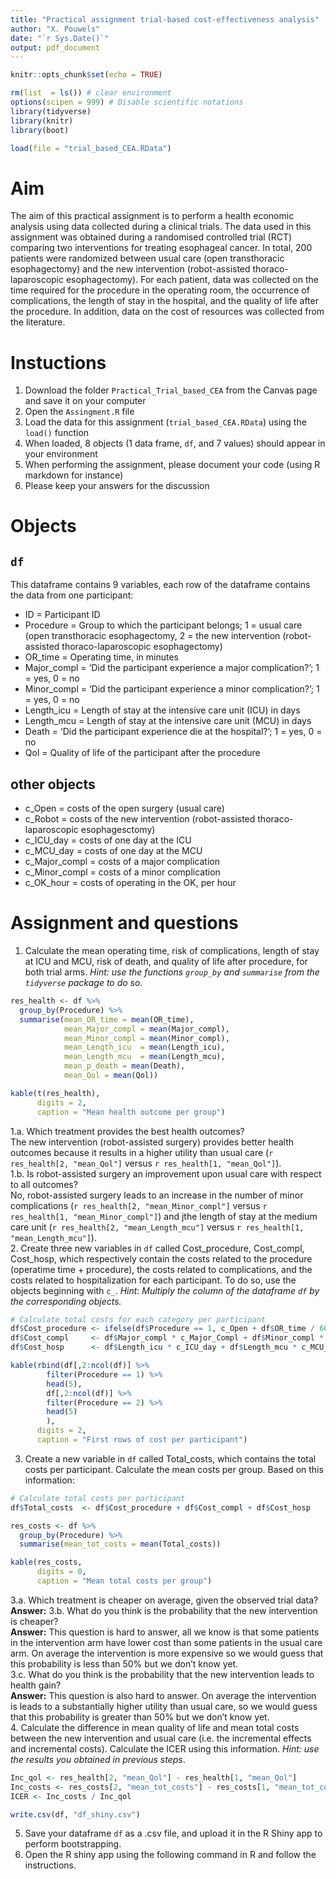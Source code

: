 ```yaml
---
title: "Practical assignment trial-based cost-effectiveness analysis"
author: "X. Pouwels"
date: "`r Sys.Date()`"
output: pdf_document
---
```


```r
knitr::opts_chunk$set(echo = TRUE)
```
```r
rm(list  = ls()) # clear environment
options(scipen = 999) # Disable scientific notations
library(tidyverse)
library(knitr)
library(boot)

load(file = "trial_based_CEA.RData")
```

# Aim
The aim of this practical assignment is to perform a health economic analysis using data collected during a clinical trials. The data used in this assignment was obtained during a randomised controlled trial (RCT) comparing two interventions for treating esophageal cancer. In total, 200 patients were randomized between usual care (open transthoracic esophagectomy) and the new intervention (robot-assisted thoraco-laparoscopic esophagectomy). For each patient, data was collected on the time required for the procedure in the operating room, the occurrence of complications, the length of stay in the hospital, and the quality of life after the procedure. In addition, data on the cost of resources was collected from the literature.

# Instuctions
  
1. Download the folder `Practical_Trial_based_CEA` from the Canvas page and save it on your computer
2. Open the `Assingment.R` file  
3. Load the data for this assignment (`trial_based_CEA.RData`) using the `load()` function  
4. When loaded, 8 objects (1 data frame, `df`, and 7 values) should appear in your environment  
5. When performing the assignment, please document your code (using R markdown for instance)  
6. Please keep your answers for the discussion  

# Objects
## `df`
This dataframe contains 9 variables, each row of the dataframe contains the data from one participant:  

- ID = Participant ID  
- Procedure  = Group to which the participant belongs; 1 = usual care (open transthoracic esophagectomy, 2 = the new intervention (robot-assisted thoraco-laparoscopic esophagectomy)  
- OR_time = Operating time, in minutes  
- Major_compl = 'Did the participant experience a major complication?'; 1 = yes, 0 = no  
- Minor_compl = 'Did the participant experience a minor complication?'; 1 = yes, 0 = no  
- Length_icu = Length of stay at the intensive care unit (ICU) in days  
- Length_mcu = Length of stay at the intensive care unit (MCU) in days  
- Death      = 'Did the participant experience die at the hospital?'; 1 = yes, 0 = no   
- Qol = Quality of life of the participant after the procedure  

## other objects
- c_Open =  costs of the open surgery (usual care)  
- c_Robot = costs of the new intervention (robot-assisted thoraco-laparoscopic esophagesctomy)  
- c_ICU_day = costs of one day at the ICU  
- c_MCU_day = costs of one day at the MCU  
- c_Major_compl = costs of a major complication  
- c_Minor_compl = costs of a minor complication  
- c_OK_hour = costs of operating in the OK, per hour

\newpage
# Assignment and questions  
1. Calculate the mean operating time, risk of complications, length of stay at ICU and MCU, risk of death, and quality of life after procedure, for both trial arms.  *Hint: use the functions `group_by` and `summarise` from the `tidyverse` package to do so.*  

``` r
res_health <- df %>%
  group_by(Procedure) %>%
  summarise(mean_OR_time = mean(OR_time),
            mean_Major_compl = mean(Major_compl),
            mean_Minor_compl = mean(Minor_compl),
            mean_Length_icu  = mean(Length_icu),
            mean_Length_mcu  = mean(Length_mcu),
            mean_p_death = mean(Death),
            mean_Qol = mean(Qol))

kable(t(res_health),
      digits = 2,
      caption = "Mean health outcome per group")
```

1.a. Which treatment provides the best health outcomes?  
The new intervention (robot-assisted surgery) provides better health outcomes because it results in a higher utility than usual care (`r res_health[2, "mean_Qol"]` versus `r res_health[1, "mean_Qol"]`).    
1.b. Is robot-assisted surgery an improvement upon usual care with respect to all outcomes?  
No, robot-assisted surgery leads to an increase in the number of minor complications (`r res_health[2, "mean_Minor_compl"]` versus `r res_health[1, "mean_Minor_compl"]`) and jthe length of stay at the medium care unit (`r res_health[2, "mean_Length_mcu"]` versus `r res_health[1, "mean_Length_mcu"]`).   
2. Create three new variables in `df` called Cost_procedure, Cost_compl, Cost_hosp, which respectively contain the costs related to the procedure (operatime time + procedure), the costs related to complications, and the costs related to hospitalization for each participant. To do so, use the objects beginning with `c_`.   *Hint: Multiply the column of the dataframe `df` by the corresponding objects.*  
``` r
# Calculate total costs for each category per participant
df$Cost_procedure <- ifelse(df$Procedure == 1, c_Open + df$OR_time / 60 * c_OK_hour, c_Robot + df$OR_time / 60 * c_OK_hour)
df$Cost_compl     <- df$Major_compl * c_Major_Compl + df$Minor_compl * c_Minor_Compl
df$Cost_hosp      <- df$Length_icu * c_ICU_day + df$Length_mcu * c_MCU_day

kable(rbind(df[,2:ncol(df)] %>%
        filter(Procedure == 1) %>%
        head(5),
        df[,2:ncol(df)] %>%
        filter(Procedure == 2) %>%
        head(5)
        ), 
      digits = 2,
      caption = "First rows of cost per participant")
```

3. Create a new variable in `df` called Total_costs, which contains the total costs per participant. Calculate the mean costs per group. Based on this information:  
``` r
# Calculate total costs per participant
df$Total_costs  <- df$Cost_procedure + df$Cost_compl + df$Cost_hosp

res_costs <- df %>%
  group_by(Procedure) %>%
  summarise(mean_tot_costs = mean(Total_costs))

kable(res_costs, 
      digits = 0,
      caption = "Mean total costs per group")
```

3.a. Which treatment is cheaper on average, given the observed trial data?  
**Answer:**
3.b. What do you think is the probability that the new intervention is cheaper?  
**Answer:** This question is hard to answer, all we know is that some patients in the intervention arm have lower cost than some patients in the usual care arm. On average the intervention is more expensive so we would guess that this probability is less than 50% but we don’t know yet.  
3.c. What do you think is the probability that the new intervention leads to health gain?  
**Answer:** This question is also hard to answer. On average the intervention is leads to a substantially higher utility than usual care, so we would guess that this probability is greater than 50% but we don’t know yet.  
4. Calculate the difference in mean quality of life and mean total costs between the new intervention and usual care (i.e. the incremental effects and incremental costs). Calculate the ICER using this information. *Hint: use the results you obtained in previous steps*.   
```r
Inc_qol <- res_health[2, "mean_Qol"] - res_health[1, "mean_Qol"]
Inc_costs <- res_costs[2, "mean_tot_costs"] - res_costs[1, "mean_tot_costs"]
ICER <- Inc_costs / Inc_qol

write.csv(df, "df_shiny.csv")
```
5. Save your dataframe `df` as a .csv file, and upload it in the R Shiny app to perform bootstrapping.  
6. Open the R shiny app using the following command in R and follow the instructions.
